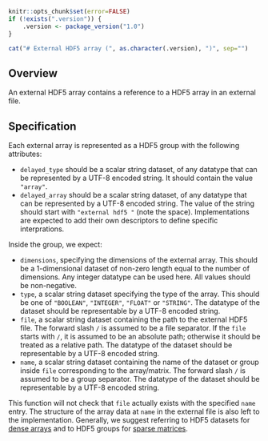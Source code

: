 ```r
knitr::opts_chunk$set(error=FALSE)
if (!exists(".version")) {
    .version <- package_version("1.0")
}
```

```r
cat("# External HDF5 array (", as.character(.version), ")", sep="")
```

## Overview

An external HDF5 array contains a reference to a HDF5 array in an external file.

## Specification

Each external array is represented as a HDF5 group with the following attributes:

- `delayed_type` should be a scalar string dataset, of any datatype that can be represented by a UTF-8 encoded string.
  It should contain the value `"array"`.
- `delayed_array` should be a scalar string dataset, of any datatype that can be represented by a UTF-8 encoded string.
  The value of the string should start with `"external hdf5 "` (note the space).
  Implementations are expected to add their own descriptors to define specific interprations.

Inside the group, we expect:

- `dimensions`, specifying the dimensions of the external array.
  This should be a 1-dimensional dataset of non-zero length equal to the number of dimensions.
  Any integer datatype can be used here.
  All values should be non-negative.
- `type`, a scalar string dataset specifying the type of the array.
  This should be one of `"BOOLEAN"`, `"INTEGER"`, `"FLOAT"` or `"STRING"`.
  The datatype of the dataset should be representable by a UTF-8 encoded string.
- `file`, a scalar string dataset containing the path to the external HDF5 file.
  The forward slash `/` is assumed to be a file separator.
  If the `file` starts with `/`, it is assumed to be an absolute path; otherwise it should be treated as a relative path.
  The datatype of the dataset should be representable by a UTF-8 encoded string.
- `name`, a scalar string dataset containing the name of the dataset or group inside `file` corresponding to the array/matrix. 
  The forward slash `/` is assumed to be a group separator.
  The datatype of the dataset should be representable by a UTF-8 encoded string.

This function will not check that `file` actually exists with the specified `name` entry.
The structure of the array data at `name` in the external file is also left to the implementation.
Generally, we suggest referring to HDF5 datasets for [dense arrays](../dense_array) and to HDF5 groups for [sparse matrices](../sparse_matrix).
